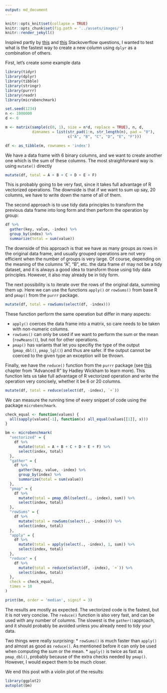 ```yaml
---
output: md_document
---
```


```r
knitr::opts_knit$set(collapse = TRUE)
knitr::opts_chunk$set(fig.path = '../assets/images/')
knitr::render_jekyll()
```

Inspired partly by [this](https://stackoverflow.com/questions/47759347/create-a-new-column-which-is-the-sum-of-specific-columns-selected-by-their-name/) and [this](https://stackoverflow.com/questions/28873057/sum-across-multiple-columns-with-dplyr/) Stackoverflow questions, I wanted to test what is the fastest way to create a new column using `dplyr` as a combination of others.

First, let's create some example data

```r
library(tidyr)
library(dplyr)
library(tibble)
library(stringr)
library(purrr)
library(readr)
library(microbenchmark)

set.seed(1234)
n <- 1000000
d <- 6

m <- matrix(sample(c(0, 1), size = n*d, replace = TRUE), n, d,
            dimnames = list(str_pad(1:n, str_length(n), pad = "0"), 
                            c("A", "B", "C", "D", "E", "F")))

df <- as_tibble(m, rownames = 'index')
```

We have a data frame with 6 binary columns, and we want to create another one which is the sum of these columns. The most straighforward way is using `mutate()` directly

```r
mutate(df, total = A + B + C + D + E + F)
```

This is probably going to be very fast, since it takes full advantage of R vectorized operations. The downside is that if we want to sum up say, 20 columns, we have to write down the name of all of them.

The second approach is to use tidy data principles to transform the previous data frame into long form and then perform the operation by group:

```r
df %>%
  gather(key, value, -index) %>%
  group_by(index) %>%
  summarize(total = sum(value))
```

The downside of this approach is that we have as many groups as rows in the original data frame, and usually grouped operations are not very efficient when the number of groups is very large. Of course, depending on the meaning of the columns "A", "B", etc. the data frame `df` may not be a tidy dataset, and it is always a good idea to transform those using tidy data principles. However, it also may already be in tidy form.

The next possibility is to iterate over the rows of the original data, summing them up. Here we can use the functions `apply()` or `rowSums()` from base R and `pmap()` from the `purrr` package.

```r
mutate(df, total = rowSums(select(df, -index)))
```

These function perform the same operation but differ in many aspects:

   * `apply()` coerces the data frame into a matrix, so care needs to be taken with non-numeric columns.
   * `rowSums()` can only be used if we want to perform the sum or the mean (`rowMeans()`), but not for other operations.
   * `pmap()` has variants that let you specifiy the type of the output (`pmap_dbl()`, `pmap_lgl()`) and thus are safer. If the output cannot be coerced to the given type an exception will be thrown.

Finally, we have the `reduce()` function from the `purrr` package (see [this](https://adv-r.hadley.nz/functionals.html#reduce) chapter from "Advanced R" by Hadley Wickham to learn more). This function lets us take full advantage of R vectorized operation and write the operation very concisely, whether it be 6 or 20 columns.

```r
mutate(df, total = reduce(select(df, -index), `+`))
```

We can measure the running time of every snippet of code using the package `microbenchmark`.

```r
check_equal <- function(values) {
  all(sapply(values[-1], function(x) all_equal(values[[1]], x)))
}

bm <- microbenchmark(
  "vectorized" = {
    df %>%
      mutate(total = A + B + C + D + E + F) %>%
      select(index, total)
  },
  "gather" = { 
    df %>%
      gather(key, value, -index) %>%
      group_by(index) %>%
      summarize(total = sum(value))
  },
  "pmap" = {
    df %>%
      mutate(total = pmap_dbl(select(., -index), sum)) %>%
      select(index, total)      
  },
  "rowSums" = {
    df %>%
      mutate(total = rowSums(select(., -index))) %>%
      select(index, total)      
  },
  "apply" = {
    df %>%
      mutate(total = apply(select(., -index), 1, sum)) %>%
      select(index, total)      
  },
  "reduce" = {
    df %>%
      mutate(total = reduce(select(df, -index), `+`)) %>%
      select(index, total)
  },
  check = check_equal,
  times = 10
)
```

```r
print(bm, order = 'median', signif = 3)
```

The results are mostly as expected. The vectorized code is the fastest, but it is not very concise. The `reduce()` function is also very fast, and can be used with any number of columns. The slowest is the `gather()`approach, and it should probably be avoided unless you already need to tidy your data.

Two things were really surprising:
  * `rowSums()` is much faster than `apply()` and almost as good as `reduce()`. As mentioned before it can only be used when computing the sum or the mean.
  * `apply()` is twice as fast as `pmap_dbl()`, probably because of the extra checks needed by `pmap()`. However, I would expect them to be much closer.
  
We end this post with a violin plot of the results:

```r
library(ggplot2)
autoplot(bm)
```

